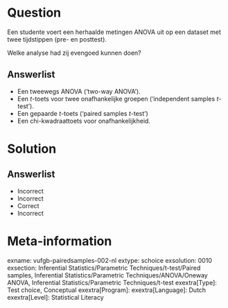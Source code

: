 Question
========

Een studente voert een herhaalde metingen ANOVA uit op een dataset met twee tijdstippen (pre- en posttest). 

Welke analyse had zij evengoed kunnen doen?
  
Answerlist
----------
* Een tweewegs ANOVA (‘two-way ANOVA’).
* Een *t*-toets voor twee onafhankelijke groepen (‘independent samples *t*-test’).
* Een gepaarde *t*-toets (‘paired samples *t*-test’)
* Een chi-kwadraattoets voor onafhankelijkheid.

Solution
========

Answerlist
----------
* Incorrect
* Incorrect
* Correct
* Incorrect

Meta-information
================
exname: vufgb-pairedsamples-002-nl
extype: schoice
exsolution: 0010
exsection: Inferential Statistics/Parametric Techniques/t-test/Paired samples, Inferential Statistics/Parametric Techniques/ANOVA/Oneway ANOVA, Inferential Statistics/Parametric Techniques/t-test
exextra[Type]: Test choice, Conceptual
exextra[Program]: 
exextra[Language]: Dutch
exextra[Level]: Statistical Literacy